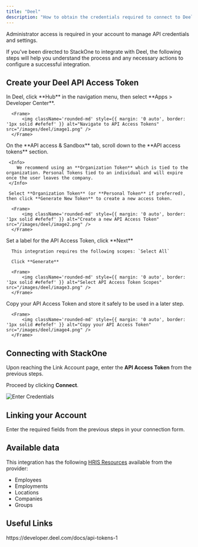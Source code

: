 ```yaml
---
title: "Deel"
description: "How to obtain the credentials required to connect to Deel."
---
```



<Note>
  Administrator access is required in your account to manage API credentials and settings.
</Note>

If you've been directed to StackOne to integrate with Deel, the following steps will help you understand the process and any necessary actions to configure a successful integration.

## Create your Deel API Access Token

<Steps>
  <Step title="Navigate to the Deel Developer Center">
      In Deel, click **Hub** in the navigation menu, then select **Apps > Developer Center**.
  
      <Frame>
          <img className='rounded-md' style={{ margin: '0 auto', border: '1px solid #efefef' }} alt="Navigate to API Access Tokens" src="/images/deel/image1.png" />
      </Frame>
  </Step>
  <Step title="Create a new API Access Token">
     On the **API access & Sandbox** tab, scroll down to the **API access tokens** section.
     
     <Info>
        We recommend using an **Organization Token** which is tied to the organization. Personal Tokens tied to an individual and will expire once the user leaves the company.
     </Info>

     Select **Organization Token** (or **Personal Token** if preferred), then click **Generate New Token** to create a new access token.
  
      <Frame>
          <img className='rounded-md' style={{ margin: '0 auto', border: '1px solid #efefef' }} alt="Create a new API Access Token" src="/images/deel/image2.png" />
      </Frame>
  </Step>
  <Step title="Configure the API Access Token">
      Set a label for the API Access Token, click **Next**

      This integration requires the following scopes: `Select All`

      Click **Generate**
  
      <Frame>
          <img className='rounded-md' style={{ margin: '0 auto', border: '1px solid #efefef' }} alt="Select API Access Token Scopes" src="/images/deel/image3.png" />
      </Frame>
  </Step>
  <Step title="Copy your API Access Token">
      Copy your API Access Token and store it safely to be used in a later step.
  
      <Frame>
          <img className='rounded-md' style={{ margin: '0 auto', border: '1px solid #efefef' }} alt="Copy your API Access Token" src="/images/deel/image4.png" />
      </Frame>
  </Step>
</Steps>

## Connecting with StackOne

Upon reaching the Link Account page, enter the **API Access Token** from the previous steps.

Proceed by clicking **Connect**.

<Frame>
    <img className='rounded-md' style={{ margin: '0 auto', border: '1px solid #efefef' }} alt="Enter Credentials" src="/images/deel/image5.png" />
</Frame>


## Linking your Account

Enter the required fields from the previous steps in your connection form.

<IntegrationFooter />

## Available data

This integration has the following [HRIS Resources](https://docs.stackone.com/reference/getting-started-with-your-api) available from the provider:
<ul>
  <li>Employees</li>
  <li>Employments</li>
  <li>Locations</li>
  <li>Companies</li>
  <li>Groups</li>
</ul>

## Useful Links
<Card title="API Reference" icon="link" href="https://developer.deel.com/docs/api-tokens-1">
    https://developer.deel.com/docs/api-tokens-1
</Card>
